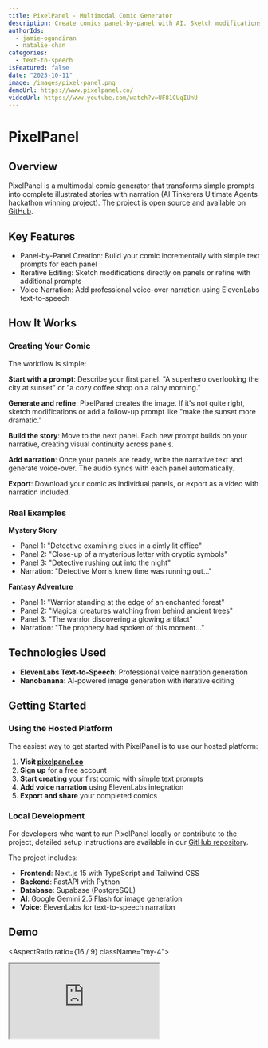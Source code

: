```yaml
---
title: PixelPanel - Multimodal Comic Generator
description: Create comics panel-by-panel with AI. Sketch modifications, add voice narration. Built at AI Tinkerers hackathon.
authorIds:
  - jamie-ogundiran
  - natalie-chan
categories:
  - text-to-speech
isFeatured: false
date: "2025-10-11"
image: /images/pixel-panel.png
demoUrl: https://www.pixelpanel.co/
videoUrl: https://www.youtube.com/watch?v=UF81CUqIUnU
---
```


# PixelPanel

## Overview

PixelPanel is a multimodal comic generator that transforms simple prompts into complete illustrated stories with narration (AI Tinkerers Ultimate Agents hackathon winning project). The project is open source and available on [GitHub](https://github.com/JamieOgun/PixelPanel).

## Key Features

- Panel-by-Panel Creation: Build your comic incrementally with simple text prompts for each panel
- Iterative Editing: Sketch modifications directly on panels or refine with additional prompts
- Voice Narration: Add professional voice-over narration using ElevenLabs text-to-speech

## How It Works

### Creating Your Comic

The workflow is simple:

**Start with a prompt**: Describe your first panel. "A superhero overlooking the city at sunset" or "a cozy coffee shop on a rainy morning."

**Generate and refine**: PixelPanel creates the image. If it's not quite right, sketch modifications or add a follow-up prompt like "make the sunset more dramatic."

**Build the story**: Move to the next panel. Each new prompt builds on your narrative, creating visual continuity across panels.

**Add narration**: Once your panels are ready, write the narrative text and generate voice-over. The audio syncs with each panel automatically.

**Export**: Download your comic as individual panels, or export as a video with narration included.

### Real Examples

**Mystery Story**
- Panel 1: "Detective examining clues in a dimly lit office"
- Panel 2: "Close-up of a mysterious letter with cryptic symbols"
- Panel 3: "Detective rushing out into the night"
- Narration: "Detective Morris knew time was running out..."

**Fantasy Adventure**
- Panel 1: "Warrior standing at the edge of an enchanted forest"
- Panel 2: "Magical creatures watching from behind ancient trees"
- Panel 3: "The warrior discovering a glowing artifact"
- Narration: "The prophecy had spoken of this moment..."

## Technologies Used

- **ElevenLabs Text-to-Speech**: Professional voice narration generation
- **Nanobanana**: AI-powered image generation with iterative editing

## Getting Started

### Using the Hosted Platform

The easiest way to get started with PixelPanel is to use our hosted platform:

1. **Visit [pixelpanel.co](https://www.pixelpanel.co/)**
2. **Sign up** for a free account
3. **Start creating** your first comic with simple text prompts
4. **Add voice narration** using ElevenLabs integration
5. **Export and share** your completed comics

### Local Development

For developers who want to run PixelPanel locally or contribute to the project, detailed setup instructions are available in our [GitHub repository](https://github.com/JamieOgun/PixelPanel/tree/main).

The project includes:
- **Frontend**: Next.js 15 with TypeScript and Tailwind CSS
- **Backend**: FastAPI with Python
- **Database**: Supabase (PostgreSQL)
- **AI**: Google Gemini 2.5 Flash for image generation
- **Voice**: ElevenLabs for text-to-speech narration

## Demo

<AspectRatio ratio={16 / 9} className="my-4">
  <iframe
    src="https://www.youtube.com/embed/UF81CUqIUnU"
    title="YouTube video"
    allow="accelerometer; autoplay; clipboard-write; encrypted-media; gyroscope; picture-in-picture; web-share"
    allowFullScreen
    className="h-full w-full rounded-md"
  />
</AspectRatio>

## What's Next?

The next major feature is character voice dialogue. Right now, PixelPanel handles narrator voice-over, but we want to add speech bubbles with actual character voices. Imagine creating a comic where each character has their own distinct voice, generated through ElevenLabs' voice cloning or character presets.

We're also exploring:
- Collaborative editing where multiple creators work on the same comic
- Integration with popular comic platforms for direct publishing
- Advanced panel layouts and transitions

Create comic with just your imagination.

Try it yourself and let us know what you create.

## Acknowledgments

**Team Members:**
- Jamie Ogundiran
- Natalie Chan
- Maks Sekuła
- David Szalai